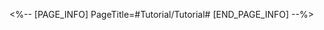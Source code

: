 <%-- [PAGE_INFO]
PageTitle=#Tutorial/Tutorial#
[END_PAGE_INFO] --%>
{{Tutorial
|sort      = 980101
|title     = Tutorial
|subtitle  = 
|type      = 
|about     = 
|image1    = Tutorial Tutorial 1.png{{subst:void|<!--$UPLOAD:<<SpriteOutput/TutorialPic/TutorialPage_980101.png>-<Tutorial Tutorial 1.png>>}}
|text1     = Move the {{Color|h|nobold=1|camera crosshair}}. When the crosshair is {{Color|h|nobold=1|overlapping}} with a {{Color|h|nobold=1|trashcan}}, press the {{Color|h|nobold=1|camera button}} to take a picture.
|image2    = Tutorial Tutorial 2.png{{subst:void|<!--$UPLOAD:<<SpriteOutput/TutorialPic/TutorialPage_980102.png>-<Tutorial Tutorial 2.png>>}}
|text2     = Different qualities of trashcans will give {{Color|h|nobold=1|different scores}}. Take {{Color|h|nobold=1|as many pictures of trashcans as possible}} and complete the stage objective.
}}